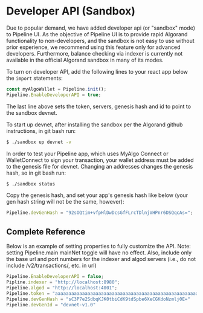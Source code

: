 # Developer API (Sandbox)

Due to popular demand, we have added developer api (or "sandbox" mode) to Pipeline UI. As the objective of Pipeline UI is to provide rapid Algorand functionality to non-developers, and the sandbox is not easy to use without prior experience, we recommend using this feature only for advanced developers. Furthermore, balance checking via indexer is currently not available in the official Algorand sandbox in many of its modes. 

To turn on developer API, add the following lines to your react app below the `import` statements:

```jsx
const myAlgoWallet = Pipeline.init();
Pipeline.EnableDeveloperAPI = true;
```

The last line above sets the token, servers, genesis hash and id to point to the sandbox devnet.

To start up devnet, after installing the sandbox per the Algorand github instructions, in git bash run:

```bash
$ ./sandbox up devnet -v
```

In order to test your Pipeline app, which uses MyAlgo Connect or WalletConnect to sign your transaction, your wallet address must be added to the genesis file for devnet. Changing an addresses changes the genesis hash, so in git bash run:

```bash
$ ./sandbox status
```

Copy the genesis hash, and set your app's genesis hash like below (your gen hash string will not be the same, however):

```jsx
Pipeline.devGenHash = "92sOQtim+vfpHlDwDcsGfFLrcTDlnjVHPnr6DSQqcAs=";
```

## Complete Reference

Below is an example of setting properties to fully customize the API. Note: setting Pipeline.main mainNet toggle will have no effect. Also, include only the base url and port numbers for the indexer and algod servers (i.e., do not include /v2/transactions/, etc. in url)

```jsx
Pipeline.EnableDeveloperAPI = false;
Pipline.indexer = "http://localhost:8980";
Pipeline.algod = "http://localhost:4001";
Pipeline.token = "aaaaaaaaaaaaaaaaaaaaaaaaaaaaaaaaaaaaaaaaaaaaaaaaaaaaaaaaaaaaaaaa";
Pipeline.devGenHash = "sC3P7e2SdbqKJK0tbiCdK9tdSpbe6XeCGKdoNzmlj0E="
Pipeline.devGenId = "devnet-v1.0"
```